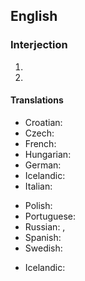 ==English==
===Interjection===
{{en-intj|pos=[[God]] [[bless]] [[you]]!}}

# {{non-gloss definition|Short for '''May God [[bless you]]'''; said as a short prayer for the recipient.}}
# {{non-gloss definition|Said to somebody who has [[sneeze]]d, as a rhetorical response.}}

====Translations====
{{trans-top|said as a short prayer for the recipient}}
*Croatian: {{t|hr|Bog te blagoslovio}}
*Czech: {{t|cs|Bůh ti žehnej}}
*French: {{t|fr|Que Dieu te bénisse}}
*Hungarian: {{t|hu|Áldjon meg az Isten}}
*German: {{t|de|Gott segne dich}} 
*Icelandic: {{t|is|Guð blessi þig}}
*Italian: {{t|it|Dio ti benedica}}
{{trans-mid}}
*Polish: {{t|pl|Niech cię Bóg błogosławi}}
*Portuguese: {{t|pt|Deus te abençoe}}
*Russian: {{t|ru|Да благословит тебя Господь}}, {{t|ru|Да благословит тебя Бог}}
*Spanish: {{t|es|Dios te bendiga}}
*Swedish: {{t|se|Gud välsigne dig}}
{{trans-bottom}}
{{trans-top|said to somebody who has sneezed}}
*Icelandic: {{t|is|Guð blessi þig}}
{{trans-mid}}
{{trans-bottom}}